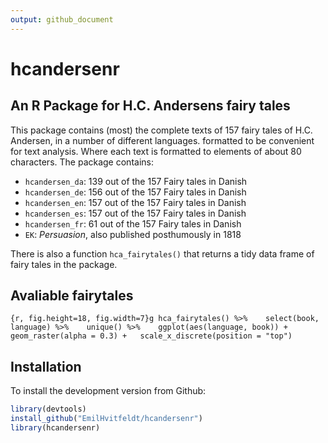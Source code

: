 ```yaml
---
output: github_document
---
```


# hcandersenr

## An R Package for H.C. Andersens fairy tales

This package contains (most) the complete texts of 157 fairy tales of H.C. Andersen, in a number of different languages. formatted to be convenient for text analysis. Where each text is formatted to elements of about 80 characters. The package contains:

* `hcandersen_da`: 139 out of the 157 Fairy tales in Danish
* `hcandersen_de`: 156 out of the 157 Fairy tales in Danish
* `hcandersen_en`: 157 out of the 157 Fairy tales in Danish
* `hcandersen_es`: 157 out of the 157 Fairy tales in Danish
* `hcandersen_fr`: 61 out of the 157 Fairy tales in Danish
* `EK`:  *Persuasion*, also published posthumously in 1818

There is also a function `hca_fairytales()` that returns a tidy data frame of fairy tales in the package. 

## Avaliable fairytales

```{r, fig.height=18, fig.width=7}g
hca_fairytales() %>% 
  select(book, language) %>% 
  unique() %>% 
  ggplot(aes(language, book)) + 
  geom_raster(alpha = 0.3) +
  scale_x_discrete(position = "top")
```

## Installation

To install the development version from Github:

```r
library(devtools)
install_github("EmilHvitfeldt/hcandersenr")
library(hcandersenr)
```
